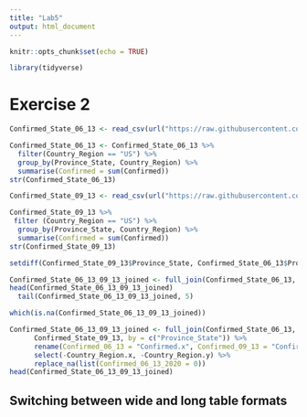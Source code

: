 ```yaml
---
title: "Lab5"
output: html_document
---
```


```r
knitr::opts_chunk$set(echo = TRUE)
```

```r
library(tidyverse)
```


# Exercise 2 
```r
Confirmed_State_06_13 <- read_csv(url("https://raw.githubusercontent.com/CSSEGISandData/COVID-19/master/csse_covid_19_data/csse_covid_19_daily_reports/06-13-2020.csv"))
```


```r
Confirmed_State_06_13 <- Confirmed_State_06_13 %>% 
  filter(Country_Region == "US") %>% 
  group_by(Province_State, Country_Region) %>% 
  summarise(Confirmed = sum(Confirmed))
str(Confirmed_State_06_13)
```

```r
Confirmed_State_09_13 <- read_csv(url("https://raw.githubusercontent.com/CSSEGISandData/COVID-19/master/csse_covid_19_data/csse_covid_19_daily_reports/09-13-2020.csv"))
```


```r
Confirmed_State_09_13 %>% 
 filter (Country_Region == "US") %>% 
  group_by(Province_State, Country_Region) %>% 
  summarise(Confirmed = sum(Confirmed))
str(Confirmed_State_09_13)
```

```r
setdiff(Confirmed_State_09_13$Province_State, Confirmed_State_06_13$Province_State)
```

```r
Confirmed_State_06_13_09_13_joined <- full_join(Confirmed_State_06_13, Confirmed_State_06_13, by = "Province_State")
head(Confirmed_State_06_13_09_13_joined) 
  tail(Confirmed_State_06_13_09_13_joined, 5)
```

```r
which(is.na(Confirmed_State_06_13_09_13_joined))
```

```r
Confirmed_State_06_13_09_13_joined <- full_join(Confirmed_State_06_13,
      Confirmed_State_09_13, by = c("Province_State")) %>% 
      rename(Confirmed_06_13 = "Confirmed.x", Confirmed_09_13 = "Confirmed.y") %>% 
      select(-Country_Region.x, -Country_Region.y) %>% 
      replace_na(list(Confirmed_06_13_2020 = 0))
head(Confirmed_State_06_13_09_13_joined)
```

## Switching between wide and long table formats 



